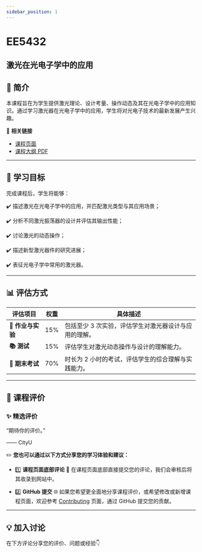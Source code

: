 ```yaml
---
sidebar_position: 1
---
```


# EE5432
## 激光在光电子学中的应用

## **📘 简介**
本课程旨在为学生提供激光理论、设计考量、操作动态及其在光电子学中的应用知识。通过学习激光器在光电子学中的应用，学生将对光电子技术的最新发展产生兴趣。

🔗 **相关链接**
- [课程页面](https://www.cityu.edu.hk/catalogue/pg/202425/course/EE5432.htm)
- [课程大纲 PDF](https://www.cityu.edu.hk/catalogue/pg/202425/course/EE5432.pdf)

---

## **🎯 学习目标**

完成课程后，学生将能够：

✔️ 描述激光在光电子学中的应用，并匹配激光类型与其应用场景；

✔️ 分析不同激光振荡器的设计并评估其输出性能；

✔️ 讨论激光的动态操作；

✔️ 描述新型激光器件的研究进展；

✔️ 表征光电子学中常用的激光器。

---

## **📊 评估方式**

| **评估项目**          | **权重** | **具体描述**                                                                                       |
|----------------------|---------|---------------------------------------------------------------------------------------------------|
| **📝 作业与实验**      | 15%     | 包括至少 3 次实验，评估学生对激光器设计与应用的理解。                                                |
| **📚 测试**            | 15%     | 评估学生对激光动态操作与设计的理解能力。                                                           |
| **📖 期末考试**       | 70%     | 时长为 2 小时的考试，评估学生的综合理解与实践能力。                                                 |

---

## **💬 课程评价**

### ✨ **精选评价**
<div className={commentStyles.commentBox}>
    <p className={commentStyles.commentText}>
        “期待你的评价。”
    </p>
    <p className={commentStyles.commentAuthor}>—— CityU</p>
</div>

✏️ **您也可以通过以下方式分享您的学习体验和建议：**

- 1️⃣ **课程页面底部评论**
💬 在课程页面底部直接提交您的评论，我们会审核后将其收录到网站中。

- 2️⃣ **GitHub 提交**
🌐 如果您希望更全面地分享课程评价，或希望修改或新增课程页面，欢迎参考 [Contributing](/contributing) 页面，通过 GitHub 提交您的贡献。

---

## **💡 加入讨论**

在下方评论分享您的评价、问题或经验👇
<Utterances />
